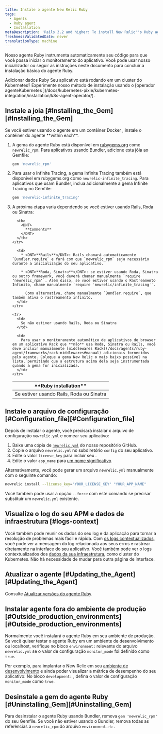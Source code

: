 ```yaml
---
title: Instale o agente New Relic Ruby
tags:
  - Agents
  - Ruby agent
  - Installation
metaDescription: 'Rails 3.2 and higher: To install New Relic''s Ruby agent as a gem, start here.'
freshnessValidatedDate: never
translationType: machine
---
```


Nosso agente Ruby instrumenta automaticamente seu código para que você possa iniciar o monitoramento do aplicativo. Você pode usar nosso inicializador ou seguir as instruções neste documento para concluir a instalação básica do agente Ruby.

<ButtonLink role="button" to="https://one.newrelic.com/launcher/nr1-core.settings?pane=eyJuZXJkbGV0SWQiOiJ0dWNzb24ucGxnLWluc3RydW1lbnQtZXZlcnl0aGluZyJ9&cards[0]=eyJuZXJkbGV0SWQiOiJzZXR1cC1uZXJkbGV0cy5zZXR1cC1ydWJ5LWludGVncmF0aW9uIiwiYWNjb3VudElkIjoyNjQwNDA5fQ==&platform[accountId]=1" variant="primary">
  Adicionar dados Ruby
</ButtonLink>

<Callout variant="tip">
  Seu aplicativo está rodando em um cluster do Kubernetes? Experimente nosso método de instalação usando o [operador agenteKubernetes ](/docs/kubernetes-pixie/kubernetes-integration/installation/k8s-agent-operator/).
</Callout>

## Instale a joia [#Installing\_the\_Gem][#Installing_the_Gem]

<Callout variant="important">
  Se você estiver usando o agente em um contêiner Docker , instale o contêiner do agente <DNT>**within each**</DNT>.
</Callout>

1. A gema do agente Ruby está disponível em [rubygems.org](https://rubygems.org/) como `newrelic_rpm`. Para aplicativos usando Bundler, adicione esta jóia ao Gemfile:

   ```ruby
   gem 'newrelic_rpm'
   ```

2. Para usar o Infinite Tracing, a gema Infinite Tracing também está disponível em rubygems.org como `newrelic-infinite_tracing`. Para aplicativos que usam Bundler, inclua adicionalmente a gema Infinite Tracing no Gemfile:

   ```ruby
   gem 'newrelic-infinite_tracing'
   ```

3. A próxima etapa varia dependendo se você estiver usando Rails, Roda ou Sinatra:

   <table>
     <thead>
       <tr>
         <th style={{ width: "200px" }}>
           <DNT>
             **Ruby installation**
           </DNT>
         </th>

         <th>
           <DNT>
             **Comments**
           </DNT>
         </th>
       </tr>
     </thead>

     <tbody>
       <tr>
         <td>
           Se estiver usando Rails, Roda ou Sinatra
         </td>

         <td>
           * <DNT>**Rails**</DNT>: Rails chamará automaticamente `Bundler.require` e fará com que `newrelic_rpm` seja necessário durante a inicialização do seu aplicativo.

           * <DNT>**Roda, Sinatra**</DNT>: se estiver usando Roda, Sinatra ou outro framework, você deverá chamar manualmente `require 'newrelic_rpm'`. Além disso, se você estiver usando o Rastreamento Infinito, chame manualmente `require 'newrelic/infinite_tracing'`.

             Como alternativa, chame manualmente `Bundler.require`, que também ativa o rastreamento infinito.
         </td>
       </tr>

       <tr>
         <td>
           Se não estiver usando Rails, Roda ou Sinatra
         </td>

         <td>
           Para usar o monitoramento automático de aplicativos de browser em um aplicativo Rack que **não** usa Roda, Sinatra ou Rails, você deve incluir manualmente [middlewares Rack](/docs/agents/ruby-agent/frameworks/rack-middlewares#manual) adicionais fornecidos pelo agente. Coloque a gema New Relic o mais baixo possível na lista, permitindo que a estrutura acima dela seja instrumentada quando a gema for inicializada.
         </td>
       </tr>
     </tbody>
   </table>

## Instale o arquivo de configuração [#Configuration\_file][#Configuration_file]

Depois de instalar o agente, você precisará instalar o arquivo de configuração `newrelic.yml` e nomear seu aplicativo:

1. Baixe uma cópia de [`newrelic.yml`](https://github.com/newrelic/newrelic-ruby-agent/blob/dev/newrelic.yml) do nosso repositório GitHub.
2. Copie o arquivo `newrelic.yml` no subdiretório `config` do seu aplicativo.
3. Edite o valor `license_key` para incluir seu <InlinePopover type="licenseKey" />.
4. Edite o valor `app_name` para [um nome significativo](/docs/agents/manage-apm-agents/app-naming/name-your-application).

Alternativamente, você pode gerar um arquivo `newrelic.yml` manualmente com o seguinte comando:

```sh
newrelic install --license_key="YOUR_LICENSE_KEY" "YOUR_APP_NAME"
```

Você também pode usar a opção `--force` com este comando se precisar substituir um `newrelic.yml` existente.

<InstallFeedback />

## Visualize o log do seu APM e dados de infraestrutura [#logs-context]

Você também pode reunir os dados do seu log e da aplicação para tornar a resolução de problemas mais fácil e rápida. Com [os logs contextualizados](/docs/logs/logs-context/configure-logs-context-ruby/), você pode ver a mensagem do log relacionada aos seus erros e rastrear diretamente na interface do seu aplicativo. Você também pode ver o logs contextualizados dos [dados da sua infraestrutura](/docs/logs/forward-logs/forward-your-logs-using-infrastructure-agent/), como cluster do Kubernetes. Não há necessidade de mudar para outra página de interface.

## Atualizar o agente [#Updating\_the\_Agent][#Updating_the_Agent]

Consulte [Atualizar versões do agente Ruby](/docs/agents/ruby-agent/installation/upgrade-ruby-agent-versions).

## Instalar agente fora do ambiente de produção [#Outside\_production\_environments][#Outside_production_environments]

Normalmente você instalará o agente Ruby em seu ambiente de produção. Se você quiser testar o agente Ruby em um ambiente de desenvolvimento ou localhost, verifique no bloco `environment:` relevante do arquivo `newrelic.yml` se o valor de configuração `monitor_mode` foi definido como `true`.

Por exemplo, para implantar o New Relic em seu [ambiente de desenvolvimento](/docs/ruby/developer-mode) e ainda poder visualizar a métrica de desempenho do seu aplicativo: No bloco `development:` , defina o valor de configuração `monitor_mode` como `true`.

## Desinstale a gem do agente Ruby [#Uninstalling\_Gem][#Uninstalling_Gem]

Para desinstalar o agente Ruby usando Bundler, remova `gem 'newrelic_rpm'` do seu Gemfile. Se você não estiver usando o Bundler, remova todas as referências a `newrelic_rpm` do arquivo `environment.rb` .
